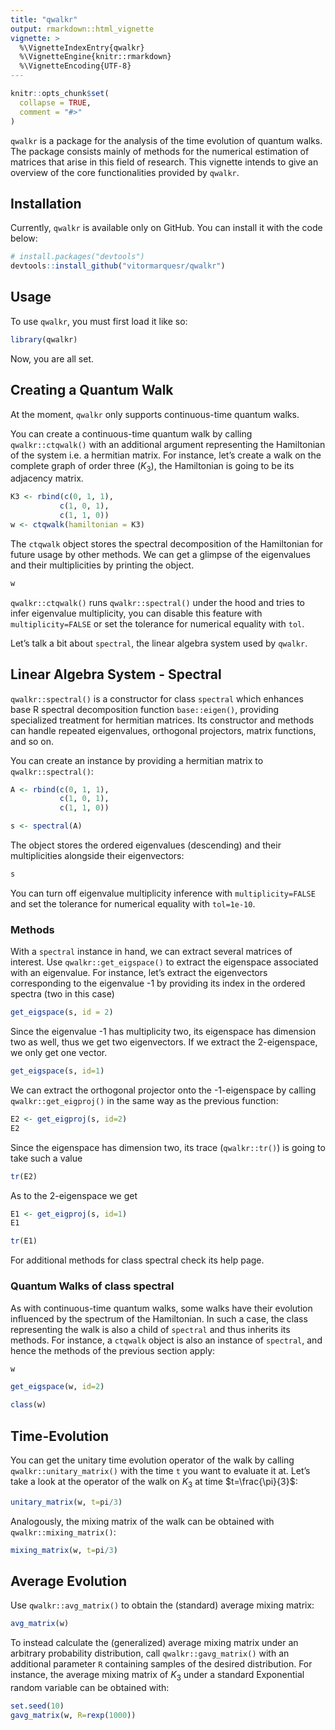 ```yaml
---
title: "qwalkr"
output: rmarkdown::html_vignette
vignette: >
  %\VignetteIndexEntry{qwalkr}
  %\VignetteEngine{knitr::rmarkdown}
  %\VignetteEncoding{UTF-8}
---
```


```r
knitr::opts_chunk$set(
  collapse = TRUE,
  comment = "#>"
)
```

`qwalkr` is a package for the analysis of the time evolution of quantum walks. The package consists mainly of methods for the numerical estimation of matrices that arise in this field of research. This vignette intends to give an overview of the core functionalities provided by `qwalkr`.

## Installation

Currently, `qwalkr` is available only on GitHub. You can install it with the code below:

```r
# install.packages("devtools")
devtools::install_github("vitormarquesr/qwalkr")

```


## Usage

To use `qwalkr`, you must first load it like so:

```r
library(qwalkr)

```

Now, you are all set.

## Creating a Quantum Walk

At the moment, `qwalkr` only supports continuous-time quantum walks. 

You can create a continuous-time quantum walk by calling `qwalkr::ctqwalk()` with an additional argument representing the Hamiltonian of the system i.e. a hermitian matrix. For instance, let's create a walk on the complete graph of order three ($K_3$), the Hamiltonian is going to be its adjacency matrix.

```r

K3 <- rbind(c(0, 1, 1),
           c(1, 0, 1),
           c(1, 1, 0))
w <- ctqwalk(hamiltonian = K3)
```

The `ctqwalk` object stores the spectral decomposition of the Hamiltonian for future usage by other methods. We can get a glimpse of the eigenvalues and their multiplicities by printing the object. 

```r
w
```

`qwalkr::ctqwalk()` runs `qwalkr::spectral()` under the hood and tries to infer eigenvalue multiplicity, you can disable this feature with `multiplicity=FALSE` or set the tolerance for numerical equality with `tol`. 

Let's talk a bit about `spectral`, the linear algebra system used by `qwalkr`.  

## Linear Algebra System - Spectral

`qwalkr::spectral()` is a constructor for class `spectral` which enhances base R spectral decomposition function `base::eigen()`, providing specialized treatment for hermitian matrices. Its constructor and methods can handle repeated eigenvalues, orthogonal projectors, matrix functions, and so on. 

You can create an instance by providing a hermitian matrix to `qwalkr::spectral()`:

```r
A <- rbind(c(0, 1, 1),
           c(1, 0, 1),
           c(1, 1, 0))

s <- spectral(A)

```

The object stores the ordered eigenvalues (descending) and their multiplicities alongside their eigenvectors:

```r
s
```
You can turn off eigenvalue multiplicity inference with `multiplicity=FALSE` and set the tolerance for numerical equality with `tol=1e-10`.

### Methods

With a `spectral` instance in hand, we can extract several matrices of interest. Use `qwalkr::get_eigspace()` to extract the eigenspace associated with an eigenvalue. For instance, let's extract the eigenvectors corresponding to the eigenvalue -1 by providing its index in the ordered spectra (two in this case)

```r

get_eigspace(s, id = 2)

```
Since the eigenvalue -1 has multiplicity two, its eigenspace has dimension two as well, thus we get two eigenvectors. If we extract the 2-eigenspace, we only get one vector.

```r

get_eigspace(s, id=1)

```

We can extract the orthogonal projector onto the -1-eigenspace by calling `qwalkr::get_eigproj()` in the same way as the previous function:

```r

E2 <- get_eigproj(s, id=2)
E2

```
Since the eigenspace has dimension two, its trace (`qwalkr::tr()`) is going to take such a value

```r

tr(E2)

```
As to the 2-eigenspace we get

```r
E1 <- get_eigproj(s, id=1)
E1

tr(E1)

```

For additional methods for class spectral check its help page.

### Quantum Walks of class spectral

As with continuous-time quantum walks, some walks have their evolution influenced by the spectrum of the Hamiltonian. In such a case, the class representing the walk is also a child of `spectral` and thus inherits its methods. For instance, a `ctqwalk` object is also an instance of `spectral`, and hence the methods of the previous section apply:

```r
w

get_eigspace(w, id=2)

class(w)

```

## Time-Evolution

You can get the unitary time evolution operator of the walk by calling `qwalkr::unitary_matrix()` with the time `t` you want to evaluate it at. Let's take a look at the operator of the walk on $K_3$ at time $t=\frac{\pi}{3}$:

```r
unitary_matrix(w, t=pi/3)

```
Analogously, the mixing matrix of the walk can be obtained with `qwalkr::mixing_matrix()`:

```r
mixing_matrix(w, t=pi/3)

```

## Average Evolution

Use `qwalkr::avg_matrix()` to obtain the (standard) average mixing matrix:

```r
avg_matrix(w)

```
To instead calculate the (generalized) average mixing matrix under an arbitrary probability distribution, call `qwalkr::gavg_matrix()` with an additional parameter `R` containing samples of the desired distribution. For instance, the average mixing matrix of $K_3$ under a standard Exponential random variable can be obtained with:


```r
set.seed(10)
gavg_matrix(w, R=rexp(1000))

```


